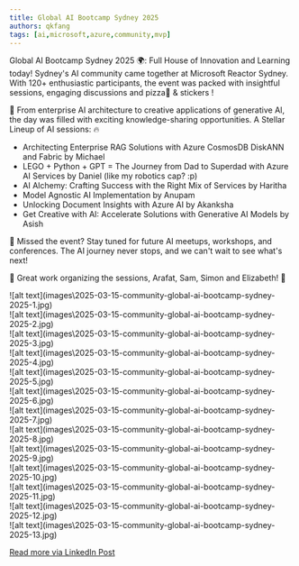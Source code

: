 ```yaml
---
title: Global AI Bootcamp Sydney 2025
authors: qkfang
tags: [ai,microsoft,azure,community,mvp]
---
```


Global AI Bootcamp Sydney 2025 🌍: Full House of Innovation and Learning today! Sydney's AI community came together at Microsoft Reactor Sydney. With 120+ enthusiastic participants, the event was packed with insightful sessions, engaging discussions and pizza🍕 & stickers ! 

🚀 From enterprise AI architecture to creative applications of generative AI, the day was filled with exciting knowledge-sharing opportunities. A Stellar Lineup of AI sessions: 🔥
- Architecting Enterprise RAG Solutions with Azure CosmosDB DiskANN and Fabric by Michael
- LEGO + Python + GPT = The Journey from Dad to Superdad with Azure AI Services by Daniel (like my robotics cap? :p) 
- AI Alchemy: Crafting Success with the Right Mix of Services by Haritha
- Model Agnostic AI Implementation by Anupam
- Unlocking Document Insights with Azure AI by Akanksha
- Get Creative with AI: Accelerate Solutions with Generative AI Models by Asish

📢 Missed the event? Stay tuned for future AI meetups, workshops, and conferences. The AI journey never stops, and we can't wait to see what's next!

👏 Great work organizing the sessions, Arafat, Sam, Simon and Elizabeth! 🙌

<div className="img-grid">
  <div className="img-item">
    ![alt text](images\2025-03-15-community-global-ai-bootcamp-sydney-2025-1.jpg)
  </div>
  <div className="img-item">
    ![alt text](images\2025-03-15-community-global-ai-bootcamp-sydney-2025-2.jpg)
  </div>
  <div className="img-item">
    ![alt text](images\2025-03-15-community-global-ai-bootcamp-sydney-2025-3.jpg)
  </div>
  <div className="img-item">
    ![alt text](images\2025-03-15-community-global-ai-bootcamp-sydney-2025-4.jpg)
  </div>
  <div className="img-item">
    ![alt text](images\2025-03-15-community-global-ai-bootcamp-sydney-2025-5.jpg)
  </div>
  <div className="img-item">
    ![alt text](images\2025-03-15-community-global-ai-bootcamp-sydney-2025-6.jpg)
  </div>
  <div className="img-item">
    ![alt text](images\2025-03-15-community-global-ai-bootcamp-sydney-2025-7.jpg)
  </div>
  <div className="img-item">
    ![alt text](images\2025-03-15-community-global-ai-bootcamp-sydney-2025-8.jpg)
  </div>
  <div className="img-item">
    ![alt text](images\2025-03-15-community-global-ai-bootcamp-sydney-2025-9.jpg)
  </div>
  <div className="img-item">
    ![alt text](images\2025-03-15-community-global-ai-bootcamp-sydney-2025-10.jpg)
  </div>
  <div className="img-item">
    ![alt text](images\2025-03-15-community-global-ai-bootcamp-sydney-2025-11.jpg)
  </div>
  <div className="img-item">
    ![alt text](images\2025-03-15-community-global-ai-bootcamp-sydney-2025-12.jpg)
  </div>
  <div className="img-item">
    ![alt text](images\2025-03-15-community-global-ai-bootcamp-sydney-2025-13.jpg)
  </div>
</div>

<a href="https://www.linkedin.com/posts/qkfang_ai-cosmosdb-lego-activity-7306559729646850049-UmRQ" target="_blank">Read more via LinkedIn Post</a>